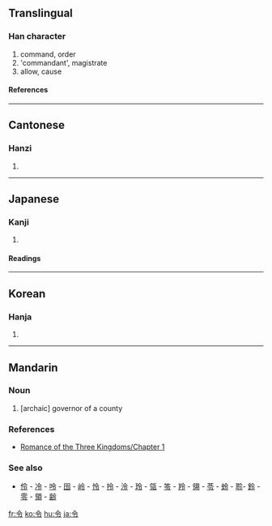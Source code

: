 {{see|令}}

==Translingual==
===Han character===
{{Han char|rn=9|rad=人|as=03|sn=5|four=8030<sub>7</sub>|canj=人戈弓戈 (OINI)}}
# command, order
# 'commandant', magistrate
# allow, cause
====References====
{{Han ref|kx=0093.120|dkj=00387|dj=0198.010|hdz=10111.100|uh=4EE4|ud=20196|bh=A54F|bd=42319}}
----
==Cantonese==
===Hanzi===
{{yue-hanzi|jyut=|y=lim1, ling6}}
# {{defn|Cantonese}}
----

==Japanese==
===Kanji===
{{ja-kanji|grade=4|rs=人03}}
# {{defn|Japanese}}
====Readings====
{{ja-readings|on=[[れい]] (rei), [[りょう]] (ryō)|kun=[[いいつけ]] (iitsuke), [[おさ]] (osa)}}

----
==Korean==
===Hanja===
{{ko-hanja|hangeul=령|rv=ryeong|mr=ryŏng}}
# {{defn|Korean}}

----
==Mandarin==
===Noun===
{{cmn-noun|ts|pin=lìng|pint=ling4|rs=人03}}

# [archaic] governor of a county

===References===
*[[s:Romance of the Three Kingdoms/Chapter 1#23|Romance of the Three Kingdoms/Chapter 1]]

===See also===
*[[伶]] - [[冷]] - [[呤]] - [[囹]] - [[岭]] - [[怜]] - [[拎]] - [[泠]] - [[玲]] - [[瓴]] - [[笭]] - [[羚]] - [[翎]] - [[苓]] - [[蛉]] - [[聆]]- [[鈴]] - [[零]] - [[領]] - [[齢]]

[[fr:令]]
[[ko:令]]
[[hu:令]]
[[ja:令]]